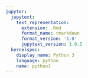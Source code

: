 ```yaml
---
jupyter:
  jupytext:
    text_representation:
      extension: .Rmd
      format_name: rmarkdown
      format_version: '1.0'
      jupytext_version: 1.0.5
  kernelspec:
    display_name: Python 3
    language: python
    name: python3
---
```


```python

```
